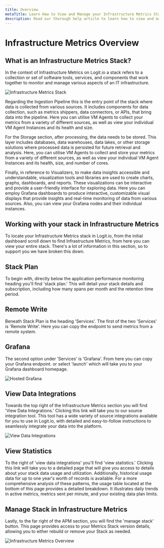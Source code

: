 ```yaml
---
title: Overview
metaTitle: Learn How to View and Manage your Infrastructure Metrics Stack
description: Read our thorough help article to learn how to view and manage your Infrastructure Metrics stack in Logit.io.
---
```


# Infrastructure Metrics Overview

## What is an Infrastructure Metrics Stack?

In the context of Infrastructure Metrics on Logit.io a stack refers to a collection or 
set of software tools, services, and components that work together to monitor and 
manage various aspects of an IT infrastructure.

![Infrastructure Metrics Stack](@/images/help/infrastructure-metrics/infrastructure-metrics-stack.png)

Regarding the Ingestion Pipeline this is the entry point of the stack where data is 
collected from various sources. It includes components for data collection, such as 
metrics shippers, data connectors, or APIs, that bring data into the pipeline. Here 
you can utilise VM Agents to collect your metrics from a variety of different sources, 
as well as view your individual VM Agent Instances and its health and size.

For the Storage section, after processing, the data needs to be stored. This layer 
includes databases, data warehouses, data lakes, or other storage solutions where 
processed data is persisted for future retrieval and analysis. Here, you can utilise 
VM Agents to collect and store your metrics from a variety of different sources, as 
well as view your individual VM Agent Instances and its health, size, and number of cores.

Finally, in reference to Visualizers, to make data insights accessible and understandable, 
visualization tools and libraries are used to create charts, graphs, dashboards, and 
reports. These visualizations can be interactive and provide a user-friendly interface for 
exploring data. Here you can employ Grafana dashboards to produce interactive, customizable 
visual displays that provide insights and real-time monitoring of data from various sources. 
Also, you can view your Grafana nodes and their individual instances.

## Working with your stack in Infrastructure Metrics

To locate your Infrastructure Metrics stack in Logit.io, from the initial dashboard scroll 
down to find Infrastructure Metrics, from here you can view your entire stack. There's a 
lot of information in this section, so to support you we have broken this down. 

## Stack Plan

To begin with, directly below the application performance monitoring heading you'll find 
'stack plan.' This will detail your stack details and subscription, including how many 
spans per month and the retention time period.

## Remote Write

Beneath Stack Plan is the heading 'Services'. The first of the two 'Services' is 
'Remote Write'. Here you can copy the endpoint to send metrics from a remote system.

## Grafana

The second option under 'Services' is 'Grafana'. From here you can copy your Grafana 
endpoint. or select 'launch' which will take you to your Grafana dashboard homepage.

![Hosted Grafana](@/images/help/infrastructure-metrics/hosted-grafana.png)

## View Data Integrations

Towards the top right of the Infrastructure Metrics section you will find 'View Data Integrations.' 
Clicking this link will take you to our source integration tool. This tool has a wide variety 
of source integrations available for you to use in Logit.io, with detailed and easy-to-follow 
instructions to seamlessly integrate your data into the platform.

![View Data Integrations](@/images/help/infrastructure-metrics/view-data-integrations.png)

## View Statistics

To the right of 'view data integrations' you'll find 'view statistics.' Clicking this link 
will take you to a detailed page that will give you access to details about your stack 
data usage and utilization. Additionally, historical usage data for up to one year's worth 
of records is available. For a more comprehensive analysis of these patterns, the usage 
table located at the bottom of this page provides a detailed breakdown. It illustrates 
daily trends in active metrics, metrics sent per minute, and your existing data plan limits.

## Manage Stack in Infrastructure Metrics

Lastly, to the far right of the APM section, you will find the 'manage stack' button. 
This page provides access to your Metrics Stack version details, allowing you to 
either rebuild or remove your Stack as needed.

![Infrastructure Metrics Overview](@/images/help/infrastructure-metrics/infrastructure-metrics-overview.png)